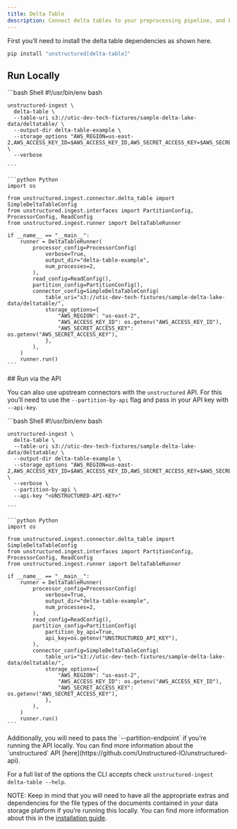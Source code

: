 ```yaml
---
title: Delta Table 
description: Connect delta tables to your preprocessing pipeline, and batch process all your records using `unstructured-ingest` to store structured outputs locally on your filesystem.
---
```


First you’ll need to install the delta table dependencies as shown here.

```bash
pip install "unstructured[delta-table]"

```


## Run Locally

<CodeGroup>
    ```bash Shell
    #!/usr/bin/env bash
    
    unstructured-ingest \
      delta-table \
      --table-uri s3://utic-dev-tech-fixtures/sample-delta-lake-data/deltatable/ \
      --output-dir delta-table-example \
      --storage_options "AWS_REGION=us-east-2,AWS_ACCESS_KEY_ID=$AWS_ACCESS_KEY_ID,AWS_SECRET_ACCESS_KEY=$AWS_SECRET_ACCESS_KEY" \
      --verbose
    
    ```
    
    ```python Python
    import os
    
    from unstructured.ingest.connector.delta_table import SimpleDeltaTableConfig
    from unstructured.ingest.interfaces import PartitionConfig, ProcessorConfig, ReadConfig
    from unstructured.ingest.runner import DeltaTableRunner
    
    if __name__ == "__main__":
        runner = DeltaTableRunner(
            processor_config=ProcessorConfig(
                verbose=True,
                output_dir="delta-table-example",
                num_processes=2,
            ),
            read_config=ReadConfig(),
            partition_config=PartitionConfig(),
            connector_config=SimpleDeltaTableConfig(
                table_uri="s3://utic-dev-tech-fixtures/sample-delta-lake-data/deltatable/",
                storage_options={
                    "AWS_REGION": "us-east-2",
                    "AWS_ACCESS_KEY_ID": os.getenv("AWS_ACCESS_KEY_ID"),
                    "AWS_SECRET_ACCESS_KEY": os.getenv("AWS_SECRET_ACCESS_KEY"),
                },
            ),
        )
        runner.run()
    ```
</CodeGroup>
## Run via the API

You can also use upstream connectors with the `unstructured` API. For this you’ll need to use the `--partition-by-api` flag and pass in your API key with `--api-key`.

<CodeGroup>
    ```bash Shell
    #!/usr/bin/env bash
    
    unstructured-ingest \
      delta-table \
      --table-uri s3://utic-dev-tech-fixtures/sample-delta-lake-data/deltatable/ \
      --output-dir delta-table-example \
      --storage_options "AWS_REGION=us-east-2,AWS_ACCESS_KEY_ID=$AWS_ACCESS_KEY_ID,AWS_SECRET_ACCESS_KEY=$AWS_SECRET_ACCESS_KEY" \
      --verbose \
      --partition-by-api \
      --api-key "<UNSTRUCTURED-API-KEY>"
    
    ```
    
    ```python Python
    import os
    
    from unstructured.ingest.connector.delta_table import SimpleDeltaTableConfig
    from unstructured.ingest.interfaces import PartitionConfig, ProcessorConfig, ReadConfig
    from unstructured.ingest.runner import DeltaTableRunner
    
    if __name__ == "__main__":
        runner = DeltaTableRunner(
            processor_config=ProcessorConfig(
                verbose=True,
                output_dir="delta-table-example",
                num_processes=2,
            ),
            read_config=ReadConfig(),
            partition_config=PartitionConfig(
                partition_by_api=True,
                api_key=os.getenv("UNSTRUCTURED_API_KEY"),
            ),
            connector_config=SimpleDeltaTableConfig(
                table_uri="s3://utic-dev-tech-fixtures/sample-delta-lake-data/deltatable/",
                storage_options={
                    "AWS_REGION": "us-east-2",
                    "AWS_ACCESS_KEY_ID": os.getenv("AWS_ACCESS_KEY_ID"),
                    "AWS_SECRET_ACCESS_KEY": os.getenv("AWS_SECRET_ACCESS_KEY"),
                },
            ),
        )
        runner.run()
    ```
    
</CodeGroup>
Additionally, you will need to pass the `--partition-endpoint` if you’re running the API locally. You can find more information about the `unstructured` API [here](https://github.com/Unstructured-IO/unstructured-api).

For a full list of the options the CLI accepts check `unstructured-ingest delta-table --help`.

NOTE: Keep in mind that you will need to have all the appropriate extras and dependencies for the file types of the documents contained in your data storage platform if you’re running this locally. You can find more information about this in the [installation guide](/installation/overview).